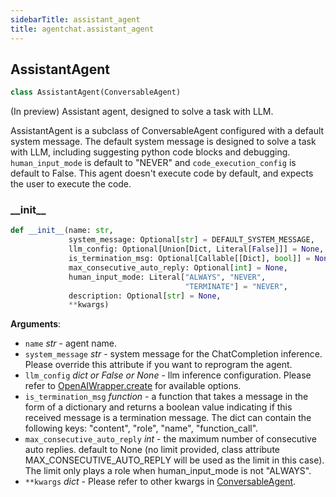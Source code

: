 ```yaml
---
sidebarTitle: assistant_agent
title: agentchat.assistant_agent
---
```


## AssistantAgent

```python
class AssistantAgent(ConversableAgent)
```

(In preview) Assistant agent, designed to solve a task with LLM.

AssistantAgent is a subclass of ConversableAgent configured with a default system message.
The default system message is designed to solve a task with LLM,
including suggesting python code blocks and debugging.
`human_input_mode` is default to "NEVER"
and `code_execution_config` is default to False.
This agent doesn't execute code by default, and expects the user to execute the code.

### \_\_init\_\_

```python
def __init__(name: str,
             system_message: Optional[str] = DEFAULT_SYSTEM_MESSAGE,
             llm_config: Optional[Union[Dict, Literal[False]]] = None,
             is_termination_msg: Optional[Callable[[Dict], bool]] = None,
             max_consecutive_auto_reply: Optional[int] = None,
             human_input_mode: Literal["ALWAYS", "NEVER",
                                       "TERMINATE"] = "NEVER",
             description: Optional[str] = None,
             **kwargs)
```

**Arguments**:

- `name` _str_ - agent name.
- `system_message` _str_ - system message for the ChatCompletion inference.
  Please override this attribute if you want to reprogram the agent.
- `llm_config` _dict or False or None_ - llm inference configuration.
  Please refer to [OpenAIWrapper.create](/docs/reference/oai/client#create)
  for available options.
- `is_termination_msg` _function_ - a function that takes a message in the form of a dictionary
  and returns a boolean value indicating if this received message is a termination message.
  The dict can contain the following keys: "content", "role", "name", "function_call".
- `max_consecutive_auto_reply` _int_ - the maximum number of consecutive auto replies.
  default to None (no limit provided, class attribute MAX_CONSECUTIVE_AUTO_REPLY will be used as the limit in this case).
  The limit only plays a role when human_input_mode is not "ALWAYS".
- `**kwargs` _dict_ - Please refer to other kwargs in
  [ConversableAgent](conversable_agent#__init__).

